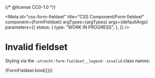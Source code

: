{/* @license CC0-1.0 */}


<Meta
  id="css-form-fieldset"
  title="CSS Component/Form fieldset"
  component={FormFieldset}
  argTypes={argTypes}
  args={defaultArgs}
  parameters={{
    status: {
      type: "WORK IN PROGRESS",
    },
  }}
/>

# Invalid fieldset

Styling via the `.utrecht-form-fieldset__legend--invalid` class names:

<Canvas>
  <Story
    name="Invalid"
    args={{
      ...exampleArgs,
      invalid: true,
    }}
  >
    {FormFieldset.bind({})}
  </Story>
</Canvas>

<ArgsTable story="Invalid" />
